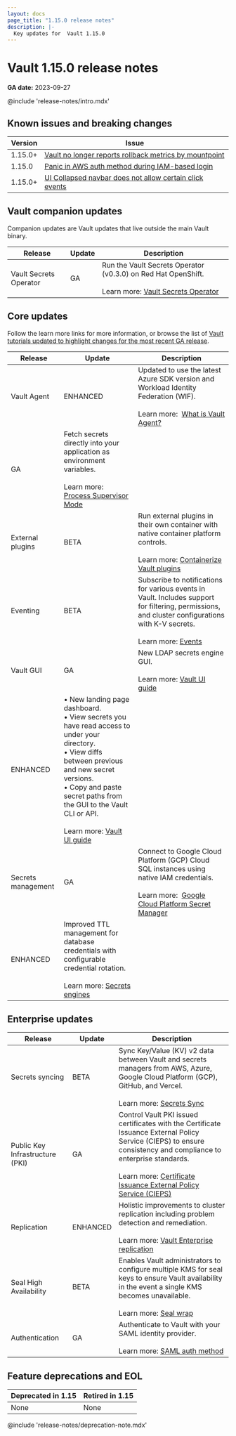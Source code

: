```yaml
---
layout: docs
page_title: "1.15.0 release notes"
description: |-
  Key updates for  Vault 1.15.0
---
```


# Vault 1.15.0 release notes

**GA date:** 2023-09-27

@include 'release-notes/intro.mdx'

## Known issues and breaking changes

Version | Issue
------- | -----
1.15.0+ | [Vault no longer reports rollback metrics by mountpoint](/vault/docs/upgrading/upgrade-to-1.15.x#rollback-metrics)
1.15.0  | [Panic in AWS auth method during IAM-based login](/vault/docs/upgrading/upgrade-to-1.15.x#panic-in-aws-auth-method-during-iam-based-login)
1.15.0+ | [UI Collapsed navbar does not allow certain click events](/vault/docs/upgrading/upgrade-to-1.15.x#ui-collapsed-navbar)

## Vault companion updates

Companion updates are Vault updates that live outside the main Vault binary.

<table>
  <thead>
    <tr>
      <th style={{verticalAlign: 'middle'}}>Release</th>
      <th style={{verticalAlign: 'middle'}}>Update</th>
      <th style={{verticalAlign: 'middle'}}>Description</th>
    </tr>
  </thead>
  <tbody>

  <tr>
    <td style={{verticalAlign: 'middle'}}>
      Vault Secrets Operator
    </td>
    <td style={{verticalAlign: 'middle', textAlign: 'center'}}>GA</td>
    <td style={{verticalAlign: 'middle'}}>
      Run the Vault Secrets Operator (v0.3.0) on Red Hat OpenShift.
      <br /><br />
      Learn more: <a href="/vault/docs/platform/k8s/vso/openshift">Vault Secrets Operator</a>
    </td>
  </tr>
  </tbody>
</table>

## Core updates

Follow the learn more links for more information, or browse the list of
[Vault tutorials updated to highlight changes for the most recent GA release](/vault/tutorials/new-release).

<table>
  <thead>
    <tr>
      <th style={{verticalAlign: 'middle'}}>Release</th>
      <th style={{verticalAlign: 'middle'}}>Update</th>
      <th style={{verticalAlign: 'middle'}}>Description</th>
    </tr>
  </thead>
  <tbody>

  <tr>
    <td rowSpan={2} style={{verticalAlign: 'middle'}}>
      Vault Agent
    </td>
    <td style={{verticalAlign: 'middle', textAlign: 'center'}}>ENHANCED</td>
    <td style={{verticalAlign: 'middle'}}>
      Updated to use the latest Azure SDK version and Workload Identity
      Federation (WIF).
      <br /><br />
      Learn more:&nbsp;
      <a href="/vault/docs/agent-and-proxy/agent">What is Vault Agent?</a>
    </td>
  </tr>
  <tr>
    <td style={{verticalAlign: 'middle', textAlign: 'center'}}>GA</td>
    <td style={{verticalAlign: 'middle'}}>
      Fetch secrets directly into your application as environment variables.
      <br /><br />
      Learn more: <a href="/vault/docs/agent-and-proxy/agent/process-supervisor">Process Supervisor Mode</a>
    </td>
  </tr>

  <tr>
    <td style={{verticalAlign: 'middle'}}>
      External plugins
    </td>
    <td style={{verticalAlign: 'middle', textAlign: 'center'}}>BETA</td>
    <td style={{verticalAlign: 'middle'}}>
      Run external plugins in their own container with native container platform
      controls.
      <br /><br />
      Learn more: <a href="/vault/docs/plugins/containerized-plugins">Containerize Vault plugins</a>
    </td>
  </tr>

  <tr>
    <td style={{verticalAlign: 'middle'}}>
      Eventing
    </td>
    <td style={{verticalAlign: 'middle', textAlign: 'center'}}>BETA</td>
    <td style={{verticalAlign: 'middle'}}>
      Subscribe to notifications for various events in Vault. Includes support
      for filtering, permissions, and cluster configurations with K-V secrets.
      <br /><br />
      Learn more: <a href="/vault/docs/concepts/events">Events</a>
    </td>
  </tr>

  <tr>
    <td rowSpan={2} style={{verticalAlign: 'middle'}}>
    Vault GUI
    </td>
    <td style={{verticalAlign: 'middle', textAlign: 'center'}}>GA</td>
    <td style={{verticalAlign: 'middle'}}>
      New LDAP secrets engine GUI.
      <br /><br />
      Learn more: <a href="/vault/docs/configuration/ui">Vault UI guide</a>
    </td>
  </tr>
  <tr>
    <td style={{verticalAlign: 'middle', textAlign: 'center'}}>ENHANCED</td>
    <td style={{verticalAlign: 'middle'}}>
      &bull; New landing page dashboard.<br />
      &bull; View secrets you have read access to under your directory.<br />
      &bull; View diffs between previous and new secret versions.<br />
      &bull; Copy and paste secret paths from the GUI to the Vault CLI or API.
      <br /><br />
      Learn more: <a href="/vault/docs/configuration/ui">Vault UI guide</a>
    </td>
  </tr>

  <tr>
    <td rowSpan={2} style={{verticalAlign: 'middle'}}>
      Secrets management
    </td>
    <td style={{verticalAlign: 'middle', textAlign: 'center'}}>GA</td>
    <td style={{verticalAlign: 'middle'}}>
      Connect to Google Cloud Platform (GCP) Cloud SQL instances using native
      IAM credentials.
      <br /><br />
      Learn more:&nbsp;
      <a href="/vault/docs/sync/gcpsm">Google Cloud Platform Secret Manager</a>
    </td>
  </tr>
  <tr>
    <td style={{verticalAlign: 'middle', textAlign: 'center'}}>ENHANCED</td>
    <td style={{verticalAlign: 'middle'}}>
      Improved TTL management for database credentials with configurable
      credential rotation.
      <br /><br />
      Learn more: <a href="/vault/api-docs/secret">Secrets engines</a>
    </td>
  </tr>

  </tbody>
</table>

## Enterprise updates

<table>
  <thead>
    <tr>
      <th style={{verticalAlign: 'middle'}}>Release</th>
      <th style={{verticalAlign: 'middle'}}>Update</th>
      <th style={{verticalAlign: 'middle'}}>Description</th>
    </tr>
  </thead>
  <tbody>

  <tr>
    <td style={{verticalAlign: 'middle'}}>
      Secrets syncing
    </td>
    <td style={{verticalAlign: 'middle', textAlign: 'center'}}>BETA</td>
    <td style={{verticalAlign: 'middle'}}>
      Sync Key/Value (KV) v2 data between Vault and secrets managers from AWS,
      Azure, Google Cloud Platform (GCP), GitHub, and Vercel.
      <br /><br />
      Learn more: <a href="/vault/docs/sync">Secrets Sync</a>
    </td>
  </tr>

  <tr>
    <td style={{verticalAlign: 'middle'}}>
      Public Key Infrastructure (PKI)
    </td>
    <td style={{verticalAlign: 'middle', textAlign: 'center'}}>GA</td>
    <td style={{verticalAlign: 'middle'}}>
      Control Vault PKI issued certificates with the Certificate Issuance
      External Policy Service (CIEPS) to ensure consistency and compliance to
      enterprise standards.
      <br /><br />
      Learn more: <a href="/vault/docs/secrets/pki/cieps">Certificate Issuance External Policy Service (CIEPS)</a>
    </td>
  </tr>

  <tr>
    <td style={{verticalAlign: 'middle'}}>
      Replication
    </td>
    <td style={{verticalAlign: 'middle', textAlign: 'center'}}>ENHANCED</td>
    <td style={{verticalAlign: 'middle'}}>
      Holistic improvements to cluster replication including problem detection
      and remediation.
      <br /><br />
      Learn more: <a href="/vault/docs/enterprise/replication">Vault Enterprise replication</a>
    </td>
  </tr>

  <tr>
    <td style={{verticalAlign: 'middle'}}>
      Seal High Availability
    </td>
    <td style={{verticalAlign: 'middle', textAlign: 'center'}}>BETA</td>
    <td style={{verticalAlign: 'middle'}}>
      Enables Vault administrators to configure multiple KMS for seal keys to
      ensure Vault availability in the event a single KMS becomes unavailable.
      <br /><br />
      Learn more: <a href="/vault/docs/configuration/seal/seal-ha">Seal wrap</a>
    </td>
  </tr>

  <tr>
    <td style={{verticalAlign: 'middle'}}>
      Authentication
    </td>
    <td style={{verticalAlign: 'middle', textAlign: 'center'}}>GA</td>
    <td style={{verticalAlign: 'middle'}}>
      Authenticate to Vault with your SAML identity provider.
      <br /><br />
      Learn more: <a href="/vault/docs/auth/saml">SAML auth method</a>
    </td>
  </tr>

  </tbody>
</table>

## Feature deprecations and EOL

Deprecated in 1.15 | Retired in 1.15
------------------ | ---------------
None | None

@include 'release-notes/deprecation-note.mdx'
